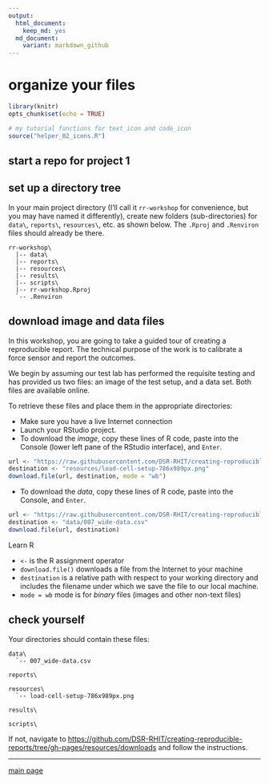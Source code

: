 ```yaml
---
output:
  html_document:
    keep_md: yes
  md_document:
    variant: markdown_github
---
```


# organize your files

```r
library(knitr)
opts_chunk$set(echo = TRUE)
```

```r
# my tutorial functions for text_icon and code_icon
source("helper_02_icons.R")
```

## start a repo for project 1


## set up a directory tree

In your main project directory (I'll call it `rr-workshop` for convenience, but you may have named it differently), create new folders (sub-directories) for `data\`, `reports\`, `resources\`, etc. as shown below. The `.Rproj` and `.Renviron` files should already be there.  

```
rr-workshop\
  |-- data\
  |-- reports\
  |-- resources\
  |-- results\
  |-- scripts\
  |-- rr-workshop.Rproj
  `-- .Renviron
```



## download image and data files

In this workshop, you are going to take a guided tour of creating a reproducible report. The technical purpose of the work is to calibrate a force sensor and report the  outcomes. 

We begin by assuming our test lab has performed the requisite testing and has provided us two files: an image of the test setup, and a data set. Both files are available online. 

To retrieve these files and place them in the appropriate directories: 

- Make sure you have a live Internet connection
- Launch your RStudio project.
- To download the *image*, copy these lines of R code, paste into the Console (lower left pane of the RStudio interface), and `Enter`. 

```r
url <- "https://raw.githubusercontent.com/DSR-RHIT/creating-reproducible-reports/gh-pages/resources/load-cell-setup-786x989px.png"
destination <- "resources/load-cell-setup-786x989px.png"
download.file(url, destination, mode = "wb")
```

- To download the *data*, copy these lines of R code, paste into the Console, and `Enter`. 

```r
url <- "https://raw.githubusercontent.com/DSR-RHIT/creating-reproducible-reports/gh-pages/data/007_wide-data.csv"
destination <- "data/007_wide-data.csv"
download.file(url, destination)
```

Learn R

- `<-` is the R assignment operator
- `download.file()` downloads a file from the Internet to your machine
- `destination` is a relative path with respect to your working directory and includes the filename under which we save the file to our local machine.
- `mode = wb` mode is for *binary* files (images and other non-text files)


## check yourself

Your directories should contain these files:

    data\
      `-- 007_wide-data.csv

    reports\
    
    resources\
      `-- load-cell-setup-786x989px.png 
      
    results\
      
    scripts\

If not, navigate to [https://github.com/DSR-RHIT/creating-reproducible-reports/tree/gh-pages/resources/downloads](https://github.com/DSR-RHIT/creating-reproducible-reports/tree/gh-pages/resources/downloads) and follow the instructions. 






---

[main page](../README.md)




